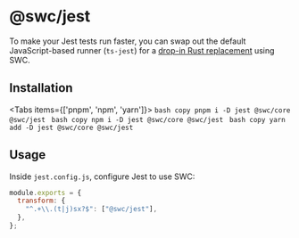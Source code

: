 
# @swc/jest

To make your Jest tests run faster, you can swap out the default JavaScript-based runner (`ts-jest`) for a [drop-in Rust replacement](https://github.com/swc-project/jest) using SWC.

## Installation

<Tabs items={['pnpm', 'npm', 'yarn']}>
  <Tab>
    ```bash copy
    pnpm i -D jest @swc/core @swc/jest
    ```
  </Tab>
  <Tab>
    ```bash copy
    npm i -D jest @swc/core @swc/jest
    ```
  </Tab>
  <Tab>
    ```bash copy
    yarn add -D jest @swc/core @swc/jest
    ```
  </Tab>
</Tabs>

## Usage

Inside `jest.config.js`, configure Jest to use SWC:

```js filename="jest.config.js" copy
module.exports = {
  transform: {
    "^.+\\.(t|j)sx?$": ["@swc/jest"],
  },
};
```
